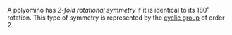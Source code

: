 A polyomino has _2-fold rotational symmetry_ if it is identical to its 180˚ rotation. This type of symmetry is represented by the [cyclic group][cyclic] of order 2.

[cyclic]: https://en.wikipedia.org/wiki/Cyclic_group
